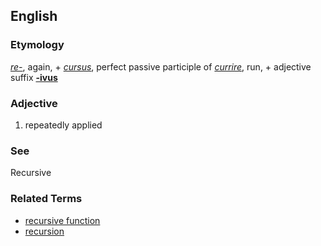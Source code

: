 ==English==
===Etymology===
{{L.}} ''[[re-]]'', again, + ''[[cursus]]'', perfect passive participle of ''[[currire]]'', run, + adjective suffix '''[[-ivus]]'''

===Adjective===
#repeatedly applied

===See===

Recursive

===Related Terms===
*[[recursive function]]
*[[recursion]]